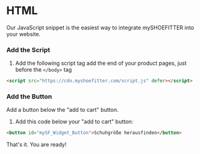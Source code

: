 # HTML
 
Our JavaScript snippet is the easiest way to integrate mySHOEFITTER into your website.

### Add the Script

1. Add the following script tag add the end of your product pages, just before the `</body>` tag

```html filename="index.html" {3} copy
<script src="https://cdn.myshoefitter.com/script.js" defer></script>
```

### Add the Button

Add a button below the "add to cart" button.

1. Add this code below your "add to cart" button:

```html filename="index.html" {3} copy
<button id="mySF_Widget_Button">Schuhgröße herausfinden</button>
```

That's it. You are ready!
